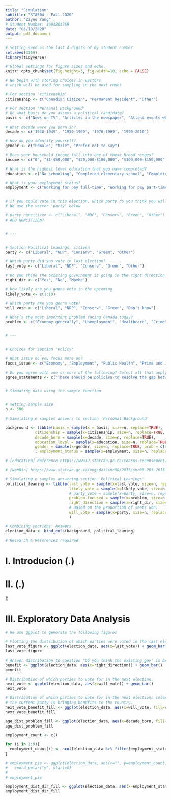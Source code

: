 ```yaml
---
title: "Simulation"
subtitle: "STA304 - Fall 2020"
author: "Ziyue Yang"
# Student Number: 1004804759
date: "03/10/2020"
output: pdf_document
---
```


```r
# Setting seed as the last 4 digits of my student number
set.seed(4759)
library(tidyverse)

# Global settings for figure sizes and echo.
knitr::opts_chunk$set(fig.height=3, fig.width=10, echo = FALSE)
```


```r
# We begin with storing choices in vectors
# which will be used for sampling in the next chunk

# For section 'citizenship'
citizenship <- c("Canadian Citizen", "Permanent Resident", "Other")

# For section 'Personal Background'
# On what basis do you assess a political candidate?
basis <- c("News on TV", "Articles in the newspaper", "Attend events where the candidate is addressing the people", "I research all the all the channels before making my choice", "Number of fundraisers the candidate has done in you area", "The family upbringing of the candidate", "Other")

# What decade were you born in? 
decade <- c('1930-1949', '1950-1969', '1970-1989', '1990-2010')

# How do you identify yourself?
gender <- c("Female", "Male", "Prefer not to say")

# Does your household income fall into one of these broad ranges?
income <- c("0", "$1-$50,000", "$50,000-$100,000", "$100,000-$150,000", "$150,000-$200,000", "More then $200,000", "Prefer not to say")

# What is the highest level education that you have completed?
education <- c("No schooling", "Completed elementary school", "Completed high school", "Completed technical, community College, CEGEP, collage Classique", "Bachelor's degree", "Master's degree", "Professional degree or doctorate", "Prefer not to say")

# What is your employment status?
employment <- c("Working for pay full-time", "Working for pay part-time", "Self-employed", "Unemployed/looking for work", "Student", "Other")


# If you could vote in this election, which party do you think you will vote for?
# We use the vector 'party' below

# party_noncitizen <- c("Liberal", "NDP", "Conserv", "Green", "Other")
# ADD NONCITIZEN?


# ---


# Section Political Leanings, citizen
party <- c("Liberal", "NDP", "Conserv", "Green", "Other")

# Which party did you vote in last election?
last_vote <- c("Liberal", "NDP", "Conserv", "Green", "Other")

# Do you think the existing government is going in the right direction to benefit the people of the country?
right_dir <- c("Yes", "No", "Maybe")

# How likely are you gonna vote in the upcoming
likely_vote <- c(1:10)

# Which party are you gonna vote?
will_vote <- c("Liberal", "NDP", "Conserv", "Green", "Don't know")

# What’s the most important problem facing Canada today?
problem <- c("Economy generally", "Unemployment", "Healthcare", "Crime", "Immigration", "Environmental Issue", "Other")


# ---


# Choices for section 'Policy'

# What issue do you focus more on?
focus_issue <- c("Economy", "Employment", "Public Health", "Prime and Justice", "Immigration Policy", "Tax Policy", "")

# Do you agree with one or more of the following? Select all that apply.
agree_statements <- c("There should be policies to resolve the gap between the rich and the poor.", "Environment safety is more important than business tax revenue.", "There should be rules to include all religions in all political parties.", "The government should assist corporations in increasing employment.", "The government should pay more on public health programs.", "There should be more free trade with other countries, even if it hurts some industries in Canada.")


# Simuating data using the sample function


# setting sample size
n <- 500

# Simulating n samples answers to section 'Personal Background'

background <- tibble(basis = sample(x = basis, size=n, replace=TRUE), 
             citizenship = sample(x=citizenship, size=n, replace=TRUE, prob = c(0.8, 0.1, 0.1)),
             decade_born = sample(x=decade, size=n, replace=TRUE),
             education_level = sample(x=education, size=n, replace=TRUE, prob = c()), # [Education]
             gender = sample(x=gender, size=n, replace=TRUE, prob = c(0.4915, 0.4915, 0.017))# based on the referenced, that there exists 1.7% population identified them 'Non-binary' in Canada [NonBin].
             , employment_status = sample(x=employment, size=n, replace=TRUE))

# [Education] Reference https://www12.statcan.gc.ca/census-recensement/2016/dp-pd/hlt-fst/edu-sco/Table.cfm?Lang=E&T=11&Geo=00&SP=1&view=2&age=2&sex=1

# [NonBin] https://www.statcan.gc.ca/eng/dai/smr08/2015/smr08_203_2015

# Simulating n samples answering section 'Political Leanings'
political_leaning <- tibble(last_vote = sample(x=last_vote, size=n, replace=TRUE, prob=c(0.24, 0.24, 0.24, 0.24, 0.04)),
                            likely_vote = sample(x=likely_vote, size=n, replace=TRUE),
                            # party_vote = sample(x=party, size=n, replace=TRUE),
                            problem_focused = sample(x=problem, size=n, replace=TRUE),
                            right_direction = sample(x=right_dir, size=n, replace=TRUE, prob = c(0.495, 0.495, 0.01)),
                            # Based on the proportion of seats won.
                            will_vote = sample(x=party, size=n, replace=TRUE, prob = c(0.65, 0.30, 0.04, 0.005, 0.005)),
                            )

# Combining sections' Answers
election_data <- bind_cols(background, political_leaning)
```

```r

# Research & References required

```

# I. Introducion (.)

# II. (.)

\(\dots\)

# III. Exploratory Data Analysis

```r

# We use ggplot to generate the following figures

# Plotting the distribution of which parties were voted in the last election
last_vote_figure <- ggplot(election_data, aes(x=last_vote)) + geom_bar() + labs(title="Distribution of Parties Voted Previously", caption = "Figure 1. Distribution of which parties the samples voted in the previous election.") + xlab("Party Voted")
last_vote_figure

# Answer distribution to question "Do you think the existing gov' is bringing benefits to country? "
benefit <- ggplot(election_data, aes(x=right_direction)) + geom_bar()
benefit

# Distribution of which parties to vote for in the next election.
next_vote <- ggplot(election_data, aes(x=will_vote)) + geom_bar()
next_vote

# Distribution of which parties to vote for in the next election; colors indicates whether the voter agrees that 
# the current party is bringing benefits to the country.
next_vote_benefit_fill <- ggplot(election_data, aes(x=will_vote, fill=right_direction)) + geom_bar()
next_vote_benefit_fill

age_dist_problem_fill <- ggplot(election_data, aes(x=decade_born, fill=problem_focused)) + geom_bar()
age_dist_problem_fill

employment_count <- c()

for (i in 1:9){
  employment_count[i] <- ncol(election_data %>% filter(employment_status == employment[i]))
}

# employment_pie <- ggplot(election_data, aes(x="", y=employment_count, fill=employment_status)) + geom_bar(width=1, stat = "identity") + 
#   coord_polar("y", start=0)
# 
# employment_pie

employment_dist_dir_fill <- ggplot(election_data, aes(x=employment_status, fill = problem_focused)) + geom_bar()
employment_dist_dir_fill
```
